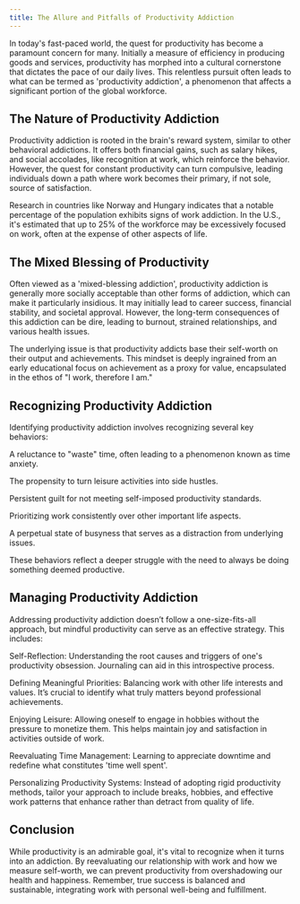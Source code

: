 ```yaml
---
title: The Allure and Pitfalls of Productivity Addiction
---
```


In today's fast-paced world, the quest for productivity has become a paramount concern for many. Initially a measure of efficiency in producing goods and services, productivity has morphed into a cultural cornerstone that dictates the pace of our daily lives. This relentless pursuit often leads to what can be termed as 'productivity addiction', a phenomenon that affects a significant portion of the global workforce.

<h2>The Nature of Productivity Addiction</h2>

Productivity addiction is rooted in the brain's reward system, similar to other behavioral addictions. It offers both financial gains, such as salary hikes, and social accolades, like recognition at work, which reinforce the behavior. However, the quest for constant productivity can turn compulsive, leading individuals down a path where work becomes their primary, if not sole, source of satisfaction.

Research in countries like Norway and Hungary indicates that a notable percentage of the population exhibits signs of work addiction. In the U.S., it's estimated that up to 25% of the workforce may be excessively focused on work, often at the expense of other aspects of life.

<h2>The Mixed Blessing of Productivity</h2>

Often viewed as a 'mixed-blessing addiction', productivity addiction is generally more socially acceptable than other forms of addiction, which can make it particularly insidious. It may initially lead to career success, financial stability, and societal approval. However, the long-term consequences of this addiction can be dire, leading to burnout, strained relationships, and various health issues.

The underlying issue is that productivity addicts base their self-worth on their output and achievements. This mindset is deeply ingrained from an early educational focus on achievement as a proxy for value, encapsulated in the ethos of "I work, therefore I am."

<h2>Recognizing Productivity Addiction</h2>

Identifying productivity addiction involves recognizing several key behaviors:

A reluctance to "waste" time, often leading to a phenomenon known as time anxiety.

The propensity to turn leisure activities into side hustles.

Persistent guilt for not meeting self-imposed productivity standards.

Prioritizing work consistently over other important life aspects.

A perpetual state of busyness that serves as a distraction from underlying issues.

These behaviors reflect a deeper struggle with the need to always be doing something deemed productive.

<h2>Managing Productivity Addiction</h2>

Addressing productivity addiction doesn’t follow a one-size-fits-all approach, but mindful productivity can serve as an effective strategy. This includes:

Self-Reflection: Understanding the root causes and triggers of one's productivity obsession. Journaling can aid in this introspective process.

Defining Meaningful Priorities: Balancing work with other life interests and values. It’s crucial to identify what truly matters beyond professional achievements.

Enjoying Leisure: Allowing oneself to engage in hobbies without the pressure to monetize them. This helps maintain joy and satisfaction in activities outside of work.

Reevaluating Time Management: Learning to appreciate downtime and redefine what constitutes 'time well spent'.

Personalizing Productivity Systems: Instead of adopting rigid productivity methods, tailor your approach to include breaks, hobbies, and effective work patterns that enhance rather than detract from quality of life.

<h2>Conclusion</h2>

While productivity is an admirable goal, it's vital to recognize when it turns into an addiction. By reevaluating our relationship with work and how we measure self-worth, we can prevent productivity from overshadowing our health and happiness. Remember, true success is balanced and sustainable, integrating work with personal well-being and fulfillment.
